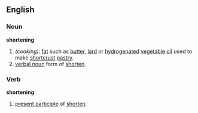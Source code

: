 ==English==

===Noun===
'''shortening'''
# ''(cooking):'' [[fat]] such as [[butter]], [[lard]] or [[hydrogenated]] [[vegetable]] [[oil]] used to make [[shortcrust]] [[pastry]].
# [[verbal noun]] form of [[shorten]].

===Verb===
'''shortening'''
# [[present participle]] of [[shorten]].